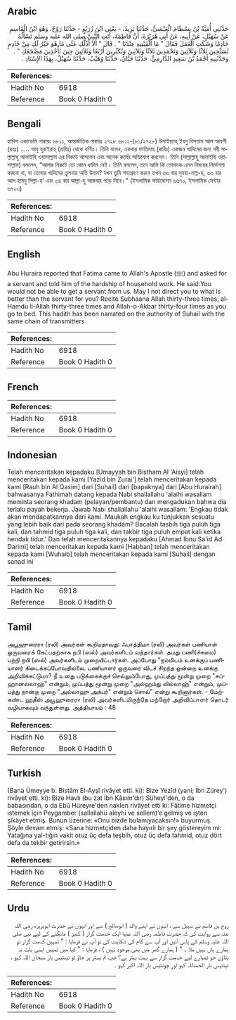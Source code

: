 ## Arabic


<div dir="rtl" lang="ar" style={{fontSize:'larger',backgroundColor:'#f8f9fa',padding:20}}>
حَدَّثَنِي أُمَيَّةُ بْنُ بِسْطَامَ الْعَيْشِيُّ، حَدَّثَنَا يَزِيدُ، - يَعْنِي ابْنَ زُرَيْعٍ - حَدَّثَنَا رَوْحٌ، وَهُوَ ابْنُ الْقَاسِمِ عَنْ سُهَيْلٍ، عَنْ أَبِيهِ، عَنْ أَبِي هُرَيْرَةَ، أَنَّ فَاطِمَةَ، أَتَتِ النَّبِيَّ صلى الله عليه وسلم تَسْأَلُهُ خَادِمًا وَشَكَتِ الْعَمَلَ فَقَالَ ‏"‏ مَا أَلْفَيْتِيهِ عِنْدَنَا ‏"‏ ‏.‏ قَالَ ‏"‏ أَلاَ أَدُلُّكِ عَلَى مَا هُوَ خَيْرٌ لَكِ مِنْ خَادِمٍ تُسَبِّحِينَ ثَلاَثًا وَثَلاَثِينَ وَتَحْمَدِينَ ثَلاَثًا وَثَلاَثِينَ وَتُكَبِّرِينَ أَرْبَعًا وَثَلاَثِينَ حِينَ تَأْخُذِينَ مَضْجَعَكِ ‏"‏ ‏.‏ وَحَدَّثَنِيهِ أَحْمَدُ بْنُ سَعِيدٍ الدَّارِمِيُّ، حَدَّثَنَا حَبَّانُ، حَدَّثَنَا وُهَيْبٌ، حَدَّثَنَا سُهَيْلٌ، بِهَذَا الإِسْنَادِ ‏.‏
</div>
<div style={{backgroundColor:'#f8f9fa',padding:20, marginBottom: 10}}><table> <thead> <tr> <th>References:</th> <th></th> </tr> </thead> <tbody><tr><td>Hadith No</td><td>6918</td></tr><tr><td>Reference</td><td>Book 0 Hadith 0</td></tr></tbody></table></div>

## Bengali


<div dir="ltr" lang="bn" style={{fontSize:'larger',backgroundColor:'#f8f9fa',padding:20}}>
হাদিস একাডেমি নাম্বারঃ ৬৮১১, আন্তর্জাতিক নাম্বারঃ ২৭২৮ ৬৮১১-(৮১/২৭২৮) উমাইয়্যাহ্ ইবনু বিসতাম আল আয়শী (রহঃ) ..... আবু হুরাইরাহ্ (রাযিঃ) থেকে বর্ণিত। তিনি বলেন, একবার ফাতিমাহ (রাযিঃ) একজন খাদিমের জন্য নবী সাল্লাল্লাহু আলাইহি ওয়াসাল্লাম এর নিকটে আসলেন এবং অনেক কর্মের অভিযোগ করলেন। তিনি (সাল্লাল্লাহু আলাইহি ওয়াসাল্লাম) বললেন, “আমার নিকটে তো কোন খাদিম নেই। তিনি বললেন, তবে আমি কি তোমাকে এমন বিষয়ের নির্দেশনা করবো না, যা তোমার খাদিমের তুলনায় অতি উত্তম? যখন তুমি শয্যগ্রহণ করবে তখন ৩৩ বার সুবহা-নাল্ল-হ, ৩৩ বার আল হামদু লিল্লা-হ’ এবং ৩৪ বার আল্লা-হু আকবার পড়ে নিবে।" (ইসলামিক ফাউন্ডেশন ৬৬৭০, ইসলামিক সেন্টার ৬৭২৩)
</div>
<div style={{backgroundColor:'#f8f9fa',padding:20, marginBottom: 10}}><table> <thead> <tr> <th>References:</th> <th></th> </tr> </thead> <tbody><tr><td>Hadith No</td><td>6918</td></tr><tr><td>Reference</td><td>Book 0 Hadith 0</td></tr></tbody></table></div>

## English


<div dir="ltr" lang="en" style={{fontSize:'larger',backgroundColor:'#f8f9fa',padding:20}}>
Abu Huraira reported that Fatima came to Allah's Apostle (ﷺ) and asked for a servant and told him of the hardship of household work. He said:You would not be able to get a servant from us. May I not direct you to what is better than the servant for you? Recite Subhaana Allah thirty-three times, al- Hamdu li-Allah thirty-three times and Allah-o-Akbar thirty-four times as you go to bed. This hadith has been narrated on the authority of Suhail with the same chain of transmitters
</div>
<div style={{backgroundColor:'#f8f9fa',padding:20, marginBottom: 10}}><table> <thead> <tr> <th>References:</th> <th></th> </tr> </thead> <tbody><tr><td>Hadith No</td><td>6918</td></tr><tr><td>Reference</td><td>Book 0 Hadith 0</td></tr></tbody></table></div>

## French


<div dir="ltr" lang="fr" style={{fontSize:'larger',backgroundColor:'#f8f9fa',padding:20}}>

</div>
<div style={{backgroundColor:'#f8f9fa',padding:20, marginBottom: 10}}><table> <thead> <tr> <th>References:</th> <th></th> </tr> </thead> <tbody><tr><td>Hadith No</td><td>6918</td></tr><tr><td>Reference</td><td>Book 0 Hadith 0</td></tr></tbody></table></div>

## Indonesian


<div dir="ltr" lang="id" style={{fontSize:'larger',backgroundColor:'#f8f9fa',padding:20}}>
Telah menceritakan kepadaku [Umayyah bin Bistham Al 'Aisyi] telah menceritakan kepada kami [Yazid bin Zurai'] telah menceritakan kepada kami [Rauh bin Al Qasim] dari [Suhail] dari [bapaknya] dari [Abu Hurairah] bahwasanya Fathimah datang kepada Nabi shallallahu 'alaihi wasallam meminta seorang khadam (pelayan/pembantu) dan mengadukan bahwa dia terlalu payah bekerja. Jawab Nabi shallallahu 'alaihi wasallam: 'Engkau tidak akan mendapatkannya dari kami. Maukah engkau ku tunjukkan sesuatu yang lebih baik dari pada seorang khadam? Bacalah tasbih tiga puluh tiga kali, dan tahmid tiga puluh tiga kali, dan takbir tiga puluh empat kali ketika hendak tidur.' Dan telah menceritakannya kepadaku [Ahmad Ibnu Sa'id Ad Darimi] telah menceritakan kepada kami [Habban] telah menceritakan kepada kami [Wuhaib] telah menceritakan kepada kami [Suhail] dengan sanad ini
</div>
<div style={{backgroundColor:'#f8f9fa',padding:20, marginBottom: 10}}><table> <thead> <tr> <th>References:</th> <th></th> </tr> </thead> <tbody><tr><td>Hadith No</td><td>6918</td></tr><tr><td>Reference</td><td>Book 0 Hadith 0</td></tr></tbody></table></div>

## Tamil


<div dir="ltr" lang="ta" style={{fontSize:'larger',backgroundColor:'#f8f9fa',padding:20}}>
அபூஹுரைரா (ரலி) அவர்கள் கூறியதாவது: ஃபாத்திமா (ரலி) அவர்கள் பணியாள் ஒருவரைக் கேட்பதற்காக நபி (ஸல்) அவர்களிடம் வந்தார்கள். தமது பணி(ச்சுமை) பற்றி நபி (ஸல்) அவர்களிடம் முறையிட்டார்கள். அப்போது "நம்மிடம் உனக்குப் பணியாளர் கிடைக்கப்போவதில்லை. பணியாளர் ஒருவரை விடச் சிறந்த ஒன்றை உனக்கு அறிவிக்கட்டுமா? நீ உனது படுக்கைக்குச் செல்லும்போது, முப்பத்து மூன்று முறை "சுப்ஹானல்லாஹ்" என்றும், முப்பத்து மூன்று முறை "அல்ஹம்து லில்லாஹ்" என்றும், முப்பத்து நான்கு முறை "அல்லாஹு அக்பர்" என்றும் சொல்" என்று கூறினார்கள். - மேற்கண்ட ஹதீஸ் அபூஹுரைரா (ரலி) அவர்களிடமிருந்தே மற்றோர் அறிவிப்பாளர் தொடர் வழியாகவும் வந்துள்ளது. அத்தியாயம் : 48
</div>
<div style={{backgroundColor:'#f8f9fa',padding:20, marginBottom: 10}}><table> <thead> <tr> <th>References:</th> <th></th> </tr> </thead> <tbody><tr><td>Hadith No</td><td>6918</td></tr><tr><td>Reference</td><td>Book 0 Hadith 0</td></tr></tbody></table></div>

## Turkish


<div dir="ltr" lang="tr" style={{fontSize:'larger',backgroundColor:'#f8f9fa',padding:20}}>
(Bana Ümeyye b. Bistâm El-Ayşî rivâyet etti. ki): Bize Yezîd (yani; İbn Zürey') rivâyet etti. ki): Bize Havlı (bu zat İbn Kâsım'dır) Süheyl'den, o da babasından, o da Ebû Hüreyre'den naklen rivâyet etti ki: Fâtime hizmetçi istemek için Peygamber (sallallahü aleyhi ve sellem)’e gelmiş ve işten şikâyet etmiş. Bunun üzerine: «Onu bizde bulamıyacaksın!» buyurmuş. Şöyle devam etmiş: «Sana hizmetçiden daha hayırlı bir şey göstereyim mi: Yatağına yaî-tığın vakit otuz üç defa teşbih, otuz üç defa tahmid, otuz dört defa da tekbir getirirsin.»
</div>
<div style={{backgroundColor:'#f8f9fa',padding:20, marginBottom: 10}}><table> <thead> <tr> <th>References:</th> <th></th> </tr> </thead> <tbody><tr><td>Hadith No</td><td>6918</td></tr><tr><td>Reference</td><td>Book 0 Hadith 0</td></tr></tbody></table></div>

## Urdu


<div dir="rtl" lang="ur" style={{fontSize:'larger',backgroundColor:'#f8f9fa',padding:20}}>
روح بن قاسم نے سہیل سے ، انہوں نے اپنے والد ( ابوصالح ) سے اور انہوں نے حضرت ابوہریرہ رضی اللہ عنہ سے روایت کی کہ حضرت فاطمہ رضی اللہ عنہا ایک خدمت گزار ( کنیز ) مانگنے کے لیے نبی صلی اللہ علیہ وسلم کے پاس آئیں اور آپ سے کام کی شکایت کی تو آپ نے فرمایا : " تمہیں کدمت گزار تو ہمارے ہاں نہیں ملا ۔ " ( ہمارے گھر میں بھی موجود نہیں ) ، فرمایا : " کیا میں تمہیں ایسی بات نہ بتاؤں جو تمہارے لیے خدمت گزار سے بہت بہتر ہے؟ جب تم بستر پر جاؤ تو تینتیس بار سبحان اللہ کہو ، تینتیس بار الحمدللہ کہو اور چونتیس بار اللہ اکبر کہو ۔
</div>
<div style={{backgroundColor:'#f8f9fa',padding:20, marginBottom: 10}}><table> <thead> <tr> <th>References:</th> <th></th> </tr> </thead> <tbody><tr><td>Hadith No</td><td>6918</td></tr><tr><td>Reference</td><td>Book 0 Hadith 0</td></tr></tbody></table></div>